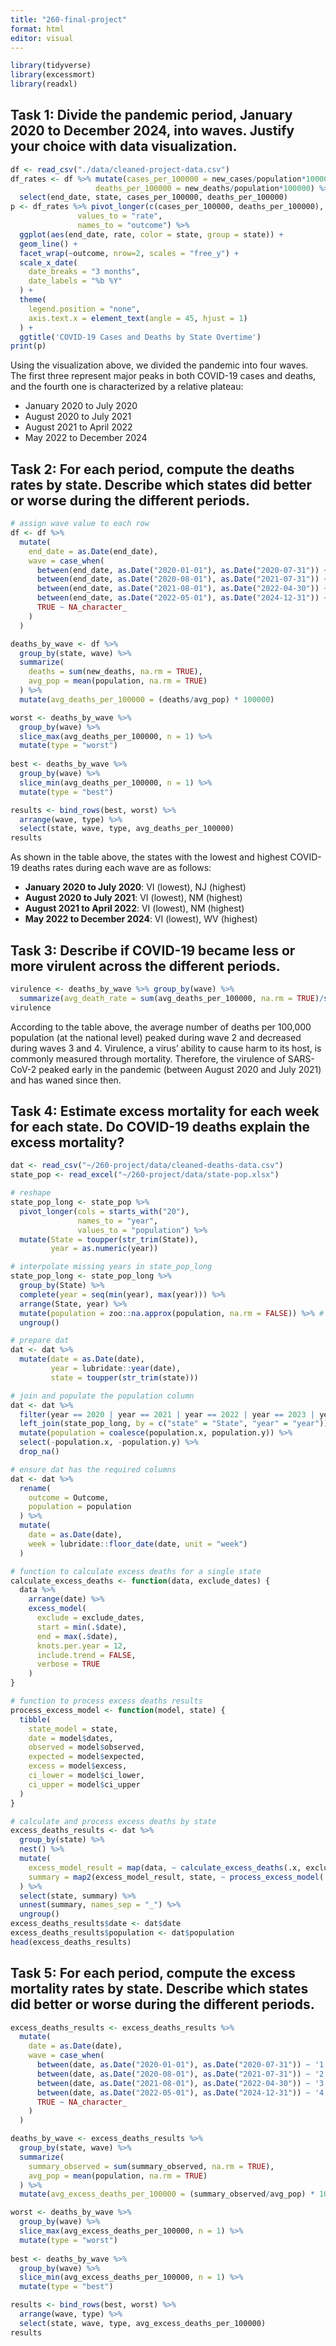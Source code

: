 ```yaml
---
title: "260-final-project"
format: html
editor: visual
---
```


```r
library(tidyverse)
library(excessmort)
library(readxl)
```

## Task 1: Divide the pandemic period, January 2020 to December 2024, into waves. Justify your choice with data visualization.

```r
df <- read_csv("./data/cleaned-project-data.csv")
df_rates <- df %>% mutate(cases_per_100000 = new_cases/population*100000,
                   deaths_per_100000 = new_deaths/population*100000) %>%
  select(end_date, state, cases_per_100000, deaths_per_100000)
p <- df_rates %>% pivot_longer(c(cases_per_100000, deaths_per_100000),
               values_to = "rate",
               names_to = "outcome") %>%
  ggplot(aes(end_date, rate, color = state, group = state)) +
  geom_line() +
  facet_wrap(~outcome, nrow=2, scales = "free_y") +
  scale_x_date(
    date_breaks = "3 months",
    date_labels = "%b %Y"
  ) +
  theme(
    legend.position = "none",
    axis.text.x = element_text(angle = 45, hjust = 1)
  ) +
  ggtitle('COVID-19 Cases and Deaths by State Overtime')
print(p)
```

Using the visualization above, we divided the pandemic into four waves. The first three represent major peaks in both COVID-19 cases and deaths, and the fourth one is characterized by a relative plateau:

-   January 2020 to July 2020
-   August 2020 to July 2021
-   August 2021 to April 2022
-   May 2022 to December 2024

## Task 2: For each period, compute the deaths rates by state. Describe which states did better or worse during the different periods.

```r
# assign wave value to each row
df <- df %>%
  mutate(
    end_date = as.Date(end_date),
    wave = case_when(
      between(end_date, as.Date("2020-01-01"), as.Date("2020-07-31")) ~ '1',
      between(end_date, as.Date("2020-08-01"), as.Date("2021-07-31")) ~ '2',
      between(end_date, as.Date("2021-08-01"), as.Date("2022-04-30")) ~ '3',
      between(end_date, as.Date("2022-05-01"), as.Date("2024-12-31")) ~ '4',
      TRUE ~ NA_character_
    )
  )

deaths_by_wave <- df %>%
  group_by(state, wave) %>%
  summarize(
    deaths = sum(new_deaths, na.rm = TRUE),
    avg_pop = mean(population, na.rm = TRUE)
  ) %>%
  mutate(avg_deaths_per_100000 = (deaths/avg_pop) * 100000)

worst <- deaths_by_wave %>%
  group_by(wave) %>%
  slice_max(avg_deaths_per_100000, n = 1) %>%
  mutate(type = "worst")
  
best <- deaths_by_wave %>%
  group_by(wave) %>%
  slice_min(avg_deaths_per_100000, n = 1) %>%
  mutate(type = "best")

results <- bind_rows(best, worst) %>%
  arrange(wave, type) %>%
  select(state, wave, type, avg_deaths_per_100000)
results
```

As shown in the table above, the states with the lowest and highest COVID-19 deaths rates during each wave are as follows:

-   **January 2020 to July 2020**: VI (lowest), NJ (highest)
-   **August 2020 to July 2021**: VI (lowest), NM (highest)
-   **August 2021 to April 2022**: VI (lowest), NM (highest)
-   **May 2022 to December 2024**: VI (lowest), WV (highest)

## Task 3: Describe if COVID-19 became less or more virulent across the different periods.

```r
virulence <- deaths_by_wave %>% group_by(wave) %>%
  summarize(avg_death_rate = sum(avg_deaths_per_100000, na.rm = TRUE)/sum(avg_pop, na.rm = TRUE) * 100000)
virulence
```

According to the table above, the average number of deaths per 100,000 population (at the national level) peaked during wave 2 and decreased during waves 3 and 4. Virulence, a virus' ability to cause harm to its host, is commonly measured through mortality. Therefore, the virulence of SARS-CoV-2 peaked early in the pandemic (between August 2020 and July 2021) and has waned since then.

## Task 4: Estimate excess mortality for each week for each state. Do COVID-19 deaths explain the excess mortality?

```r
dat <- read_csv("~/260-project/data/cleaned-deaths-data.csv")
state_pop <- read_excel("~/260-project/data/state-pop.xlsx")

# reshape
state_pop_long <- state_pop %>%
  pivot_longer(cols = starts_with("20"), 
               names_to = "year", 
               values_to = "population") %>%
  mutate(State = toupper(str_trim(State)),
         year = as.numeric(year))

# interpolate missing years in state_pop_long
state_pop_long <- state_pop_long %>%
  group_by(State) %>%
  complete(year = seq(min(year), max(year))) %>%
  arrange(State, year) %>%
  mutate(population = zoo::na.approx(population, na.rm = FALSE)) %>% # Interpolate population
  ungroup()

# prepare dat
dat <- dat %>%
  mutate(date = as.Date(date),
         year = lubridate::year(date),
         state = toupper(str_trim(state)))

# join and populate the population column
dat <- dat %>%
  filter(year == 2020 | year == 2021 | year == 2022 | year == 2023 | year == 2024) %>%
  left_join(state_pop_long, by = c("state" = "State", "year" = "year")) %>%
  mutate(population = coalesce(population.x, population.y)) %>%
  select(-population.x, -population.y) %>%
  drop_na()
```

```r
# ensure dat has the required columns
dat <- dat %>%
  rename(
    outcome = Outcome,
    population = population
  ) %>%
  mutate(
    date = as.Date(date),
    week = lubridate::floor_date(date, unit = "week")
  )

# function to calculate excess deaths for a single state
calculate_excess_deaths <- function(data, exclude_dates) {
  data %>%
    arrange(date) %>%
    excess_model(
      exclude = exclude_dates,
      start = min(.$date),
      end = max(.$date),
      knots.per.year = 12,
      include.trend = FALSE,
      verbose = TRUE
    )
}

# function to process excess deaths results
process_excess_model <- function(model, state) {
  tibble(
    state_model = state,
    date = model$dates,
    observed = model$observed,
    expected = model$expected,
    excess = model$excess,
    ci_lower = model$ci_lower,
    ci_upper = model$ci_upper
  )
}

# calculate and process excess deaths by state
excess_deaths_results <- dat %>%
  group_by(state) %>%
  nest() %>%
  mutate(
    excess_model_result = map(data, ~ calculate_excess_deaths(.x, exclude_dates)),
    summary = map2(excess_model_result, state, ~ process_excess_model(.x, .y))
  ) %>%
  select(state, summary) %>%
  unnest(summary, names_sep = "_") %>%
  ungroup()
excess_deaths_results$date <- dat$date
excess_deaths_results$population <- dat$population
head(excess_deaths_results)
```

## Task 5: For each period, compute the excess mortality rates by state. Describe which states did better or worse during the different periods.

```r
excess_deaths_results <- excess_deaths_results %>%
  mutate(
    date = as.Date(date),
    wave = case_when(
      between(date, as.Date("2020-01-01"), as.Date("2020-07-31")) ~ '1',
      between(date, as.Date("2020-08-01"), as.Date("2021-07-31")) ~ '2',
      between(date, as.Date("2021-08-01"), as.Date("2022-04-30")) ~ '3',
      between(date, as.Date("2022-05-01"), as.Date("2024-12-31")) ~ '4',
      TRUE ~ NA_character_
    )
  )

deaths_by_wave <- excess_deaths_results %>%
  group_by(state, wave) %>%
  summarize(
    summary_observed = sum(summary_observed, na.rm = TRUE),
    avg_pop = mean(population, na.rm = TRUE)
  ) %>%
  mutate(avg_excess_deaths_per_100000 = (summary_observed/avg_pop) * 100000)

worst <- deaths_by_wave %>%
  group_by(wave) %>%
  slice_max(avg_excess_deaths_per_100000, n = 1) %>%
  mutate(type = "worst")
  
best <- deaths_by_wave %>%
  group_by(wave) %>%
  slice_min(avg_excess_deaths_per_100000, n = 1) %>%
  mutate(type = "best")

results <- bind_rows(best, worst) %>%
  arrange(wave, type) %>%
  select(state, wave, type, avg_excess_deaths_per_100000)
results
```
